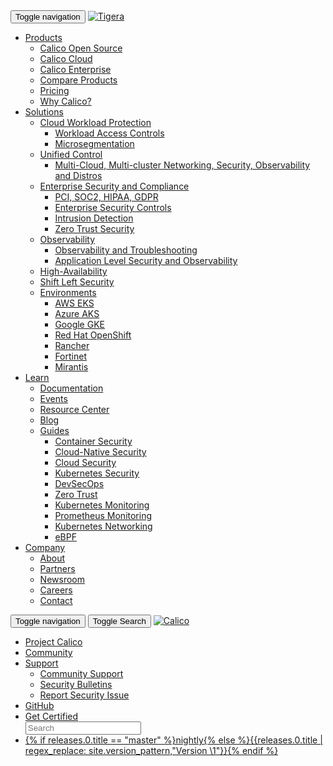 <nav id="toplevel-nav" className='navbar navbar-default navbar-fixed-top navbar-os'>
	<div className='container-fluid tigera-navbar-header-container'>
		<div className='navbar-header'>
			<!-- Hamburger menu for mobile -->
			<button type="button" className='navbar-toggle collapsed' data-toggle="collapse" data-target="#tigera-navbar-header" aria-expanded="false" aria-controls="tigera-navbar-header">
				<span className='sr-only'>Toggle navigation</span>
				<span className='icon-bar'></span>
				<span className='icon-bar'></span>
				<span className='icon-bar'></span>
			</button>
			<!-- Left brand image -->
			<a className='navbar-brand' href="https://www.tigera.io/">
				<img alt="Tigera" src="/img/calico/3.24/tigera-logo.png" className='navbar-brand__tigera-logo'/>
			</a>
		</div>
		<div id="tigera-navbar-header" className='navbar-collapse collapse'>
			<ul className='nav navbar-nav navbar-left'>
				<li className='dropdown'>
					<a href="#" className='dropdown-toggle' data-toggle="dropdown" role="button" aria-haspopup="true" aria-expanded="false">
						<span>Products</span>
						<span className='glyphicon glyphicon-menu-down sub-arrow' aria-hidden="true"></span>
					</a>
					<ul className='dropdown-menu dropdown-menu-left'>
						<li><a href="https://www.tigera.io/tigera-products/calico/">Calico Open Source</a></li>
						<li><a href="https://www.tigera.io/tigera-products/calico-cloud/">Calico Cloud</a></li>
						<li><a href="https://www.tigera.io/tigera-products/calico-enterprise/">Calico Enterprise</a></li>
						<li><a href="https://www.tigera.io/tigera-products/compare-products/">Compare Products</a></li>
						<li><a href="https://www.tigera.io/tigera-products/calico-cloud-pricing/">Pricing</a></li>
						<li><a href="https://www.tigera.io/tigera-products/why-calico/">Why Calico?</a></li>
					</ul>
				</li>
				<li className='dropdown-with-sub-menu'>
					<a href="#" className='dropdown-toggle' data-toggle="dropdown-with-sub-menu" role="button" aria-haspopup="true" aria-expanded="false">
						<span>Solutions</span>
						<span className='glyphicon glyphicon-menu-down sub-arrow' aria-hidden="true"></span>
					</a>
					<ul className='dropdown-menu dropdown-menu-left'>
						<li className='sub-dropdown'>
							<a href="#" className='dropdown-toggle' data-toggle="sub-dropdown">
								<span>Cloud Workload Protection</span>
								<span className='glyphicon glyphicon-menu-right sub-arrow' aria-hidden="true"></span>
								<ul className='dropdown-menu sub-menu'>
									<li><a href="https://www.tigera.io/tigera-products/access-controls/">Workload Access Controls</a></li>
									<li><a href="https://www.tigera.io/tigera-products/cloud-microsegmentation/">Microsegmentation</a></li>
								</ul>
							</a>
						</li>
						<li>
							<a href="#" className='dropdown-toggle' data-toggle="sub-dropdown">
								<span>Unified Control</span>
								<span className='glyphicon glyphicon-menu-right sub-arrow' aria-hidden="true"></span>
								<ul className='dropdown-menu sub-menu'>
									<li><a className='white-space-normal' href="https://www.tigera.io/tigera-products/multi-cluster-cloud-networking-security-observability/">Multi-Cloud, Multi-cluster Networking, Security, Observability and Distros</a></li>
								</ul>
							</a>
						</li>
						<li>
							<a href="#" className='dropdown-toggle white-space-normal' data-toggle="sub-dropdown">
								<span>Enterprise Security and Compliance</span>
								<span className='glyphicon glyphicon-menu-right sub-arrow' aria-hidden="true"></span>
								<ul className='dropdown-menu sub-menu'>
									<li><a href="https://www.tigera.io/features/compliance-and-audit/">PCI, SOC2, HIPAA, GDPR</a></li>
									<li><a href="https://www.tigera.io/tigera-products/security-controls/">Enterprise Security Controls</a></li>
									<li><a href="https://www.tigera.io/tigera-products/threat-defense/">Intrusion Detection</a></li>
									<li><a href="https://www.tigera.io/tigera-products/zero-trust/">Zero Trust Security</a></li>
								</ul>
							</a>
						</li>
						<li>
							<a href="#" className='dropdown-toggle' data-toggle="sub-dropdown">
								<span>Observability</span>
								<span className='glyphicon glyphicon-menu-right sub-arrow' aria-hidden="true"></span>
								<ul className='dropdown-menu sub-menu'>
									<li><a href="https://www.tigera.io/tigera-products/observability-and-troubleshooting/">Observability and Troubleshooting</a></li>
									<li><a href="https://www.tigera.io/tigera-products/service-mesh/">Application Level Security and Observability</a></li>
								</ul>
							</a>
						</li>
						<li><a href="https://www.tigera.io/tigera-products/calico-cloud-pricing/">High-Availability</a></li>
						<li><a href="https://www.tigera.io/tigera-products/why-calico/">Shift Left Security</a></li>
						<li>
							<a href="#" className='dropdown-toggle' data-toggle="sub-dropdown">
								<span>Environments</span>
								<span className='glyphicon glyphicon-menu-right sub-arrow' aria-hidden="true"></span>
								<ul className='dropdown-menu sub-menu '>
									<li><a href="https://www.tigera.io/partners/aws/">AWS EKS</a></li>
									<li><a href="https://www.tigera.io/partners/microsoft/">Azure AKS</a></li>
									<li><a href="https://www.tigera.io/partners/google/">Google GKE</a></li>
									<li><a href="https://www.tigera.io/partners/redhat/">Red Hat OpenShift</a></li>
									<li><a href="https://www.tigera.io/partners/rancher/">Rancher</a></li>
									<li><a href="https://www.tigera.io/partners/fortinet/">Fortinet</a></li>
									<li><a href="https://www.tigera.io/partners/mirantis/">Mirantis</a></li>
								</ul>
							</a>
						</li>
					</ul>
				</li>
				<li className='dropdown-with-sub-menu'>
					<a href="#" className='dropdown-toggle' data-toggle="dropdown-with-sub-menu" role="button" aria-haspopup="true" aria-expanded="false">
						<span>Learn</span>
						<span className='glyphicon glyphicon-menu-down sub-arrow' aria-hidden="true"></span>
					</a>
					<ul className='dropdown-menu dropdown-menu-left'>
						<li><a href="https://www.tigera.io/calico-documentation/">Documentation</a></li>
						<li><a href="https://www.tigera.io/events/">Events</a></li>
						<li><a href="https://www.tigera.io/resources/">Resource Center</a></li>
						<li><a href="https://www.tigera.io/blog/">Blog</a></li>
						<li className='sub-dropdown'>
							<a href="#" className='dropdown-toggle' data-toggle="sub-dropdown">
								<span>Guides</span>
								<span className='glyphicon glyphicon-menu-right sub-arrow' aria-hidden="true"></span>
								<ul className='dropdown-menu sub-menu'>
									<li><a href="https://www.tigera.io/learn/guides/container-security/">Container Security</a></li>
									<li><a href="https://www.tigera.io/learn/guides/cloud-native-security//">Cloud-Native Security</a></li>
									<li><a href="https://www.tigera.io/learn/guides/cloud-security/">Cloud Security</a></li>
									<li><a href="https://www.tigera.io/learn/guides/kubernetes-security/">Kubernetes Security</a></li>
									<li><a href="https://www.tigera.io/learn/guides/devsecops/">DevSecOps</a></li>
									<li><a href="https://www.tigera.io/learn/guides/zero-trust/">Zero Trust</a></li>
									<li><a href="https://www.tigera.io/learn/guides/kubernetes-monitoring/">Kubernetes Monitoring</a></li>
									<li><a href="https://www.tigera.io/learn/guides/prometheus-monitoring/">Prometheus Monitoring</a></li>
									<li><a href="https://www.tigera.io/learn/guides/kubernetes-networking/">Kubernetes Networking</a></li>
									<li><a href="https://www.tigera.io/learn/guides/ebpf/">eBPF</a></li>
								</ul>
							</a>
						</li>
					</ul>
				</li>
				<li className='dropdown'>
					<a href="#" className='dropdown-toggle' data-toggle="dropdown" role="button" aria-haspopup="true" aria-expanded="false">
						<span>Company</span>
						<span className='glyphicon glyphicon-menu-down sub-arrow' aria-hidden="true"></span>
					</a>
					<ul className='dropdown-menu dropdown-menu-left'>
						<li><a href="https://www.tigera.io/about/">About</a></li>
						<li><a href="https://www.tigera.io/partners/">Partners</a></li>
						<li><a href="https://www.tigera.io/media/">Newsroom</a></li>
						<li><a href="https://www.tigera.io/careers/">Careers</a></li>
						<li><a href="https://www.tigera.io/contact/">Contact</a></li>
					</ul>
				</li>
			</ul>
		</div>
	</div>
	<div className='container-fluid tigera-navbar-footer-container'>
		<div className='navbar-header'>
			<!-- Hamburger menu for mobile -->
			<button type="button" className='navbar-toggle collapsed' data-toggle="collapse" data-target="#tigera-navbar-footer" aria-expanded="false" aria-controls="tigera-navbar-footer">
				<span className='sr-only'>Toggle navigation</span>
				<span className='icon-bar'></span>
				<span className='icon-bar'></span>
				<span className='icon-bar'></span>
			</button>
			<button type="button" className='navbar-toggle collapsed' data-toggle="modal" data-target="#SearchModal">
				<span className='sr-only'>Toggle Search</span>
				<span className='icon-search glyphicon glyphicon-search'></span>
			</button>
			<!-- Left brand image -->
			<a className='navbar-brand' href="https://www.tigera.io/project-calico/">
				<img alt="Calico" src="/img/calico/3.24/calico-logo.svg" className='navbar-brand__calico-logo'/>
			</a>
		</div>
		<div id="tigera-navbar-footer" className='navbar-collapse collapse'>
			<ul className='nav navbar-nav navbar-left'>
				<li><a href="https://www.tigera.io/project-calico/">Project Calico</a></li>
				<li><a href="https://www.tigera.io/project-calico/community/">Community</a></li>
				<li className='dropdown'>
					<a href="#" className='dropdown-toggle' data-toggle="dropdown" role="button" aria-haspopup="true" aria-expanded="false">
						<span>Support</span>
						<span className='glyphicon glyphicon-menu-down sub-arrow' aria-hidden="true"></span>
					</a>
					<ul className='dropdown-menu dropdown-menu-left'>
							<li><a href="https://www.tigera.io/project-calico/community/">Community Support</a></li>
							<li><a href="https://www.tigera.io/security-bulletins/">Security Bulletins</a></li>
							<li><a href="https://www.tigera.io/vulnerability-disclosure/">Report Security Issue</a></li>
					</ul>
				</li>
				<li><a href="https://github.com/projectcalico/calico">GitHub</a></li>
				<li>
					<a href="https://www.tigera.io/lp/calico-certification" className='get-certified'>Get Certified</a>
				</li>
				<div className='search col-xs-none'>
					<div className='controls'>
						<i className='fa fa-search form-control-feedback-left'></i>
						<input id="mainpage-searchbox" className='form-control input-sm' readonly placeholder="Search" data-toggle="modal" data-target="#SearchModal"/>
					</div>
				</div>
				<li className='dropdown version-combo'>
					<a href="#" className='dropdown-toggle' data-toggle="dropdown" role="button" aria-haspopup="true" aria-expanded="false">
						<span>{% if releases.0.title == "master" %}nightly{% else %}{{releases.0.title | regex_replace: site.version_pattern,"Version \1"}}{% endif %}</span>
						<span className='glyphicon glyphicon-menu-down sub-arrow' aria-hidden="true"></span>
					</a>
					<ul className='dropdown-menu dropdown-menu-left' aria-labelledby="nav-version-dropdown" style={{ margin:'0' }}></ul>
				</li>
			</ul>
		</div>
	</div>
</nav>
